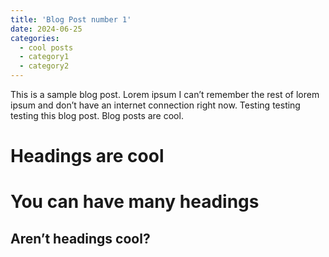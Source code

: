 ```yaml
---
title: 'Blog Post number 1'
date: 2024-06-25
categories:
  - cool posts
  - category1
  - category2
---
```


This is a sample blog post. Lorem ipsum I can't remember the rest of lorem ipsum and don't have an internet connection right now. Testing testing testing this blog post. Blog posts are cool.

Headings are cool
======

You can have many headings
======

Aren't headings cool?
------